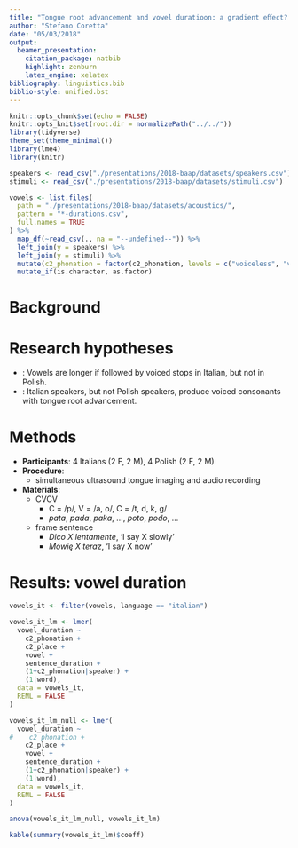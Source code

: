 ```yaml
---
title: "Tongue root advancement and vowel duratioon: a gradient eﬀect?"
author: "Stefano Coretta"
date: "05/03/2018"
output:
  beamer_presentation:
    citation_package: natbib
    highlight: zenburn
    latex_engine: xelatex
bibliography: linguistics.bib
biblio-style: unified.bst
---
```


```r
knitr::opts_chunk$set(echo = FALSE)
knitr::opts_knit$set(root.dir = normalizePath("../../"))
library(tidyverse)
theme_set(theme_minimal())
library(lme4)
library(knitr)
```

```r
speakers <- read_csv("./presentations/2018-baap/datasets/speakers.csv")
stimuli <- read_csv("./presentations/2018-baap/datasets/stimuli.csv")

vowels <- list.files(
  path = "./presentations/2018-baap/datasets/acoustics/",
  pattern = "*-durations.csv",
  full.names = TRUE
) %>%
  map_df(~read_csv(., na = "--undefined--")) %>%
  left_join(y = speakers) %>%
  left_join(y = stimuli) %>%
  mutate(c2_phonation = factor(c2_phonation, levels = c("voiceless", "voiced"))) %>%
  mutate_if(is.character, as.factor)
```

# Background

\begin{figure}
\includegraphics[width = \textwidth]{graphics/voicing.pdf}
\end{figure}

# Research hypotheses

* \textbf{H$_1$}: Vowels are longer if followed by voiced stops in Italian, but not in Polish.
* \textbf{H$_2$}: Italian speakers, but not Polish speakers, produce voiced consonants with tongue root advancement.

# Methods

* **Participants**: 4 Italians (2 F, 2 M), 4 Polish (2 F, 2 M)
* **Procedure**:
  * simultaneous ultrasound tongue imaging and audio recording
* **Materials**:
  * C\textsubscript{1}V\textsubscript{1}C\textsubscript{2}V\textsubscript{1}
    * C\textsubscript{1} = /p/, V\textsubscript{1} = /a, o/, C\textsubscript{2} = /t, d, k, g/
    * *pata*, *pada*, *paka*, ..., *poto*, *podo*, ...
  * frame sentence
    - *Dico X lentamente*, 'I say X slowly'
    - *Mówię X teraz*, 'I say X now'

# Results: vowel duration

```r
vowels_it <- filter(vowels, language == "italian")

vowels_it_lm <- lmer(
  vowel_duration ~
    c2_phonation +
    c2_place +
    vowel +
    sentence_duration +
    (1+c2_phonation|speaker) +
    (1|word),
  data = vowels_it,
  REML = FALSE
)

vowels_it_lm_null <- lmer(
  vowel_duration ~
#    c2_phonation +
    c2_place +
    vowel +
    sentence_duration +
    (1+c2_phonation|speaker) +
    (1|word),
  data = vowels_it,
  REML = FALSE
)

anova(vowels_it_lm_null, vowels_it_lm)
```

```r
kable(summary(vowels_it_lm)$coeff)
```
